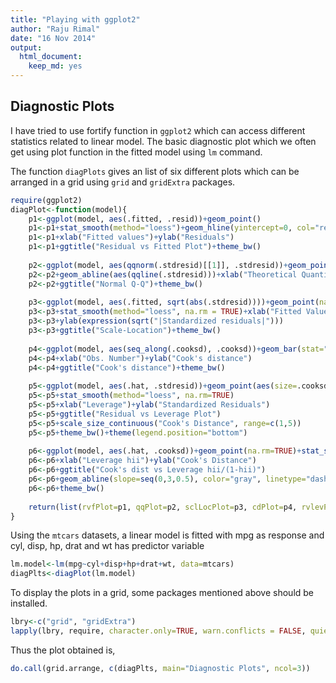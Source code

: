 ```yaml
---
title: "Playing with ggplot2"
author: "Raju Rimal"
date: "16 Nov 2014"
output:
  html_document:
    keep_md: yes
---
```



Diagnostic Plots
----------

I have tried to use fortify function in ```ggplot2``` which can access different statistics related to linear model. The basic diagnostic plot which we often get using plot function in the fitted model using ```lm``` command.

The function ```diagPlots``` gives an list of six different plots which can be arranged in a grid using ```grid``` and ```gridExtra``` packages.
```r
require(ggplot2)
diagPlot<-function(model){
    p1<-ggplot(model, aes(.fitted, .resid))+geom_point()
    p1<-p1+stat_smooth(method="loess")+geom_hline(yintercept=0, col="red", linetype="dashed")
    p1<-p1+xlab("Fitted values")+ylab("Residuals")
    p1<-p1+ggtitle("Residual vs Fitted Plot")+theme_bw()
    
    p2<-ggplot(model, aes(qqnorm(.stdresid)[[1]], .stdresid))+geom_point(na.rm = TRUE)
    p2<-p2+geom_abline(aes(qqline(.stdresid)))+xlab("Theoretical Quantiles")+ylab("Standardized Residuals")
    p2<-p2+ggtitle("Normal Q-Q")+theme_bw()
    
    p3<-ggplot(model, aes(.fitted, sqrt(abs(.stdresid))))+geom_point(na.rm=TRUE)
    p3<-p3+stat_smooth(method="loess", na.rm = TRUE)+xlab("Fitted Value")
    p3<-p3+ylab(expression(sqrt("|Standardized residuals|")))
    p3<-p3+ggtitle("Scale-Location")+theme_bw()
    
    p4<-ggplot(model, aes(seq_along(.cooksd), .cooksd))+geom_bar(stat="identity", position="identity")
    p4<-p4+xlab("Obs. Number")+ylab("Cook's distance")
    p4<-p4+ggtitle("Cook's distance")+theme_bw()
    
    p5<-ggplot(model, aes(.hat, .stdresid))+geom_point(aes(size=.cooksd), na.rm=TRUE)
    p5<-p5+stat_smooth(method="loess", na.rm=TRUE)
    p5<-p5+xlab("Leverage")+ylab("Standardized Residuals")
    p5<-p5+ggtitle("Residual vs Leverage Plot")
    p5<-p5+scale_size_continuous("Cook's Distance", range=c(1,5))
    p5<-p5+theme_bw()+theme(legend.position="bottom")
    
    p6<-ggplot(model, aes(.hat, .cooksd))+geom_point(na.rm=TRUE)+stat_smooth(method="loess", na.rm=TRUE)
    p6<-p6+xlab("Leverage hii")+ylab("Cook's Distance")
    p6<-p6+ggtitle("Cook's dist vs Leverage hii/(1-hii)")
    p6<-p6+geom_abline(slope=seq(0,3,0.5), color="gray", linetype="dashed")
    p6<-p6+theme_bw()
    
    return(list(rvfPlot=p1, qqPlot=p2, sclLocPlot=p3, cdPlot=p4, rvlevPlot=p5, cvlPlot=p6))
}
```

Using the ```mtcars``` datasets, a linear model is fitted with mpg as response and cyl, disp, hp, drat and wt has predictor variable

```r
lm.model<-lm(mpg~cyl+disp+hp+drat+wt, data=mtcars)
diagPlts<-diagPlot(lm.model)
```

To display the plots in a grid, some packages mentioned above should be installed.

```r
lbry<-c("grid", "gridExtra")
lapply(lbry, require, character.only=TRUE, warn.conflicts = FALSE, quietly = TRUE)
```
Thus the plot obtained is,

```r
do.call(grid.arrange, c(diagPlts, main="Diagnostic Plots", ncol=3))
```